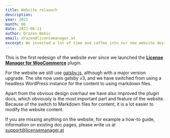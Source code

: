 ```yaml
---
title: Website relaunch
description:
year: 2021
month: 06
date: 2021-06-11
author: Drazen Bebic
email: drazen@licensemanager.at
excerpt: We invested a lot of time and coffee into our new website design. Have a look!
---
```


This is the first redesign of the website ever since we launched the <a href="https://wordpress.org/plugins/license-manager-for-woocommerce/" target="_blank" rel="noopener noreferrer">**License Manager for WooCommerce**</a> plugin.

For the website we still use <a href="https://www.gatsbyjs.org/" target="_blank" rel="noopener noreferrer">gatsby.js</a>,
although with a major version upgrade. The site now uses gatsby v3, and we have
switched from using a headless WordPress instance for the content to using
markdown files.

Apart from the obvious design overhaul we have also improved the plugin docs,
which obviously is the most important part and feature of the website. Because
of the switch to Markdown files for content, it is a lot easier to modify the
website content.

If you are missing anything on the website, for example a how-to guide,
information on existing doc pages, please write us at <a href="mailto:support@licensemanager.at">support@licensemanager.at</a>
